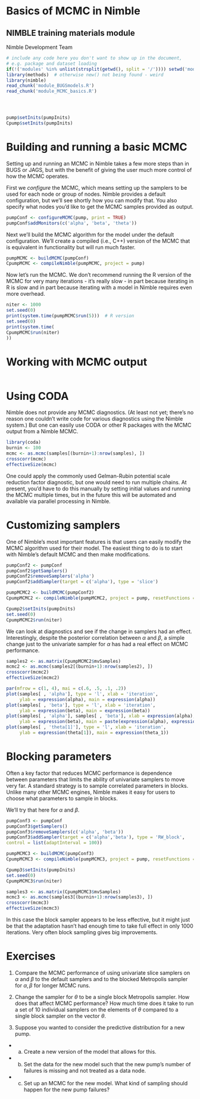 Basics of MCMC in Nimble
==========================
NIMBLE training materials module
---------------------------------
Nimble Development Team

```r
# include any code here you don't want to show up in the document,
# e.g. package and dataset loading
if(!('modules' %in% unlist(strsplit(getwd(), split = '/')))) setwd('modules')
library(methods)  # otherwise new() not being found - weird
library(nimble)
read_chunk('module_BUGSmodels.R')
read_chunk('module_MCMC_basics.R')
```

```r
```
```r
```
```r
```
```r
pump$setInits(pumpInits)
Cpump$setInits(pumpInits)
```

# Building and running a basic MCMC

Setting up and running an MCMC in Nimble takes a few more steps than in BUGS or JAGS, but with the benefit of giving the user much more control of how the MCMC operates.

First we *configure* the MCMC, which means setting up the samplers to be used for each node or group of nodes. Nimble provides a default configuration, but we'll see shortly how you can modify that. You also specify what nodes you'd like to get the MCMC samples provided as output.

```r
pumpConf <- configureMCMC(pump, print = TRUE)
pumpConf$addMonitors(c('alpha', 'beta', 'theta'))
```

Next we'll build the MCMC algorithm for the model under the default configuration. We'll create a compiled (i.e., C++) version of the MCMC that is equivalent in functionality but will run much faster.

```r
pumpMCMC <- buildMCMC(pumpConf)
CpumpMCMC <- compileNimble(pumpMCMC, project = pump)
```

Now let's run the MCMC. We don't recommend running the R version of the MCMC for very many iterations - it's really slow - in part because iterating in R is slow and in part because iterating with a model in Nimble requires even more overhead. 

```r
niter <- 1000
set.seed(0)
print(system.time(pumpMCMC$run(5)))  # R version
set.seed(0)
print(system.time(
CpumpMCMC$run(niter)
))
```

# Working with MCMC output

```r
```

# Using CODA

Nimble does not provide any MCMC diagnostics. (At least not yet; there's no reason one couldn't write code for various diagnostics using the Nimble system.)  But one can easily use CODA or other R packages with the MCMC output from a Nimble MCMC.

```r
library(coda)
burnin <- 100
mcmc <- as.mcmc(samples[(burnin+1):nrow(samples), ])
crosscorr(mcmc)
effectiveSize(mcmc)
```

One could apply the commonly used Gelman-Rubin potential scale reduction factor diagnostic, but one would need to run multiple chains. At present, you'd have to do this manually by setting initial values and running the MCMC multiple times, but in the future this will be automated and available via parallel processing in Nimble.


# Customizing samplers

One of Nimble's most important features is that users can easily modify the MCMC algorithm used for their model. The easiest thing to do is to start with Nimble's default MCMC and then make modifications. 

```r
pumpConf2 <- pumpConf
pumpConf2$getSamplers()
pumpConf2$removeSamplers('alpha')
pumpConf2$addSampler(target = c('alpha'), type = 'slice')

pumpMCMC2 <- buildMCMC(pumpConf2)
CpumpMCMC2 <- compileNimble(pumpMCMC2, project = pump, resetFunctions = TRUE)

Cpump2$setInits(pumpInits)
set.seed(0)
CpumpMCMC2$run(niter)
```

We can look at diagnostics and see if the change in samplers had an effect. Interestingly, despite the posterior correlation between $\alpha$ and $\beta$, a simple change just to the univariate sampler for $\alpha$ has had a real effect on MCMC performance.

```r
samples2 <- as.matrix(CpumpMCMC2$mvSamples)
mcmc2 <- as.mcmc(samples2[(burnin+1):nrow(samples2), ])
crosscorr(mcmc2)
effectiveSize(mcmc2)

par(mfrow = c(1, 4), mai = c(.6, .5, .1, .2))
plot(samples[ , 'alpha'], type = 'l', xlab = 'iteration',
     ylab = expression(alpha), main = expression(alpha))
plot(samples[ , 'beta'], type = 'l', xlab = 'iteration',
     ylab = expression(beta), main = expression(beta))
plot(samples[ , 'alpha'], samples[ , 'beta'], xlab = expression(alpha),
     ylab = expression(beta), main = paste(expression(alpha), expression(beta), "dependence"))
plot(samples[ , 'theta[1]'], type = 'l', xlab = 'iteration',
     ylab = expression(theta[1]), main = expression(theta_1))
```

# Blocking parameters

Often a key factor that reduces MCMC performance is dependence between parameters that limits the ability of univariate samplers to move very far. A standard strategy is to sample correlated parameters in blocks. Unlike many other MCMC engines, Nimble makes it easy for users to choose what parameters to sample in blocks.

We'll try that here for $\alpha$ and $\beta$.


```r
pumpConf3 <- pumpConf
pumpConf3$getSamplers()
pumpConf3$removeSamplers(c('alpha', 'beta'))
pumpConf3$addSampler(target = c('alpha','beta'), type = 'RW_block', 
control = list(adaptInterval = 100))

pumpMCMC3 <- buildMCMC(pumpConf3)
CpumpMCMC3 <- compileNimble(pumpMCMC3, project = pump, resetFunctions = TRUE)

Cpump3$setInits(pumpInits)
set.seed(0)
CpumpMCMC3$run(niter)

samples3 <- as.matrix(CpumpMCMC3$mvSamples)
mcmc3 <- as.mcmc(samples3[(burnin+1):nrow(samples3), ])
crosscorr(mcmc3)
effectiveSize(mcmc3)
```

In this case the block sampler appears to be less effective, but it might just be that the adaptation hasn't had enough time to take full effect in only 1000 iterations.  Very often block sampling gives big improvements.

# Exercises

1) Compare the MCMC performance of using univariate slice samplers on $\alpha$ and $\beta$ to the default samplers and to the blocked Metropolis sampler for ${\alpha, \beta}$ for longer MCMC runs. 

2) Change the sampler for $\theta$ to be a single block Metropolis sampler. How does that affect MCMC performance? How much time does it take to run a set of 10 individual samplers on the elements of $\theta$ compared to a single block sampler on the vector $\theta$. 

3) Suppose you wanted to consider the predictive distribution for a new pump. 
  - a) Create a new version of the model that allows for this.  
  - b) Set the data for the new model such that the new pump's number of failures is missing and not treated as a data node.
  - c) Set up an MCMC for the new model. What kind of sampling should happen for the new pump failures? 
